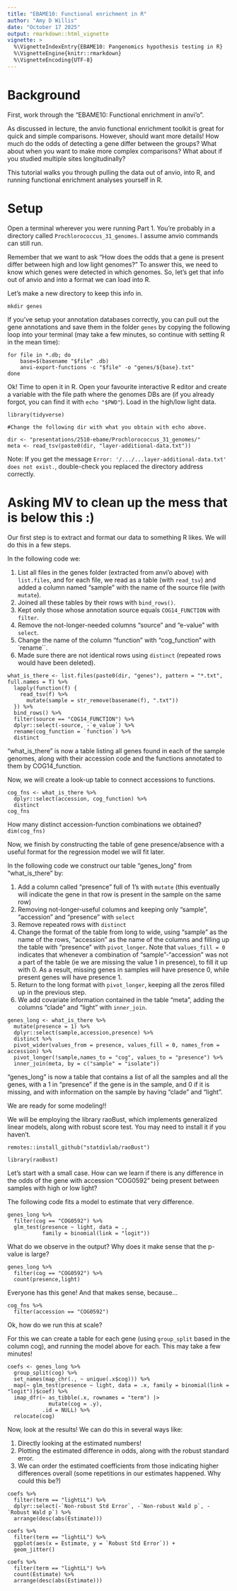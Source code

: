 ```yaml
---
title: "EBAME10: Functional enrichment in R"
author: "Amy D Willis"
date: "October 17 2025"
output: rmarkdown::html_vignette
vignette: >
  %\VignetteIndexEntry{EBAME10: Pangenomics hypothesis testing in R}
  %\VignetteEngine{knitr::rmarkdown}
  %\VignetteEncoding{UTF-8}
---
```



# Background

First, work through the "EBAME10: Functional enrichment in anvi'o". 

As discussed in lecture, the anvio functional enrichment toolkit is great for quick and simple comparisons. However, should want more details! How much do the odds of detecting a gene differ between the groups? What about when you want to make more complex comparisons? What about if you studied multiple sites longitudinally?

This tutorial walks you through pulling the data out of anvio, into R, and running functional enrichment analyses yourself in R. 

# Setup

Open a terminal wherever you were running Part 1. You're probably in a directory called `Prochlorococcus_31_genomes`. I assume anvio commands can still run. 

Remember that we want to ask "How does the odds that a gene is present differ between high and low light genomes?" To answer this, we need to know which genes were detected in which genomes. So, let's get that info out of anvio and into a format we can load into R.  

Let's make a new directory to keep this info in.  

```
mkdir genes 
```

If you've setup your annotation databases correctly, you can pull out the gene annotations and save them in the folder `genes` by copying the following loop into your terminal (may take a few minutes, so continue with setting R in the mean time):

```
for file in *.db; do
    base=$(basename "$file" .db)
    anvi-export-functions -c "$file" -o "genes/${base}.txt"
done
```


Ok! Time to open it in R. Open your favourite interactive R editor and create a variable with the file path where the genomes DBs are (if you already forgot, you can find it with `echo "$PWD"`). Load in the high/low light data.  


```
library(tidyverse)

#Change the following dir with what you obtain with echo above.

dir <- "presentations/2510-ebame/Prochlorococcus_31_genomes/"
meta <- read_tsv(paste0(dir, "layer-additional-data.txt"))
```

Note: If you get the message `Error: '/.../...layer-additional-data.txt' does not exist.`, double-check you replaced the directory address correctly.

# Asking MV to clean up the mess that is below this :)

Our first step is to extract and format our data to something R likes. We will do this in a few steps.

In the following code we:

1. List all files in the genes folder (extracted from anvi'o above) with `list.files`, and for each file, we read as a table (with `read_tsv`) and added a column named "sample" with the name of the source file (with `mutate`).
2. Joined all these tables by their rows with `bind_rows()`.
3. Kept only those whose annotation source equals `COG14_FUNCTION` with `filter`.
4. Remove the not-longer-needed columns "source" and "e-value" with `select`.
5. Change the name of the column "function" with "cog_function" with `rename``.
6. Made sure there are not identical rows using `distinct` (repeated rows would have been deleted).

```
what_is_there <- list.files(paste0(dir, "genes"), pattern = "*.txt", full.names = T) %>%
  lapply(function(f) {
    read_tsv(f) %>%
      mutate(sample = str_remove(basename(f), ".txt"))
  }) %>%
  bind_rows() %>%
  filter(source == "COG14_FUNCTION") %>% 
  dplyr::select(-source, -`e_value`) %>% 
  rename(cog_function = `function`) %>% 
  distinct
```

"what_is_there" is now a table listing all genes found in each of the sample genomes, along with their accession code and the functions annotated to them by COG14_function. 

Now, we will create a look-up table to connect accessions to functions.

```
cog_fns <- what_is_there %>% 
  dplyr::select(accession, cog_function) %>% 
  distinct
cog_fns
```

How many distinct accession-function combinations we obtained? `dim(cog_fns)`

Now, we finish by constructing the table of gene presence/absence with a useful format for the regression model we will fit later. 

In the following code we construct our table "genes_long" from "what_is_there" by:

1. Add a column called "presence" full of 1's with `mutate` (this eventually will indicate the gene in that row is present in the sample on the same row)
2. Removing not-longer-useful columns and keeping only "sample", "accession" and "presence" with `select`
3. Remove repeated rows with `distinct`
4. Change the format of the table from long to wide, using "sample" as the name of the rows, "accession" as the name of the columns and filling up the table with "presence" with `pivot_longer`. Note that `values_fill = 0` indicates that whenever a combination of "sample"-"accession" was not a part of the table (ie we are missing the value 1 in presence), to fill it up with 0. As a result, missing genes in samples will have presence 0, while present genes will have presence 1. 
5. Return to the long format with `pivot_longer`, keeping all the zeros filled up in the previous step. 
6. We add covariate information contained in the table "meta", adding the columns "clade" and "light" with `inner_join`.


```
genes_long <- what_is_there %>%
  mutate(presence = 1) %>%
  dplyr::select(sample,accession,presence) %>%
  distinct %>% 
  pivot_wider(values_from = presence, values_fill = 0, names_from = accession) %>%
  pivot_longer(!sample,names_to = "cog", values_to = "presence") %>% 
  inner_join(meta, by = c("sample" = "isolate")) 
```

"genes_long" is now a table that contains a list of all the samples and all the genes, with a 1 in "presence" if the gene is in the sample, and 0 if it is missing, and with information on the sample by having "clade" and "light". 

We are ready for some modeling!! 

We will be employing the library raoBust, which implements generalized linear models, along with robust score test. You may need to install it if you haven't. 

```
remotes::install_github("statdivlab/raoBust")

library(raoBust)
```

Let's start with a small case. How can we learn if there is any difference in the odds of the gene with accession "COG0592" being present between samples with high or low light? 

The following code fits a model to estimate that very difference.

```
genes_long %>%
  filter(cog == "COG0592") %>%
  glm_test(presence ~ light, data = .,
           family = binomial(link = "logit"))
```

What do we observe in the output? Why does it make sense that the p-value is large?

```
genes_long %>%
  filter(cog == "COG0592") %>% 
  count(presence,light) 
```

Everyone has this gene! And that makes sense, because...

```
cog_fns %>%
  filter(accession == "COG0592") 
```

Ok, how do we run this at scale? 

For this we can create a table for each gene (using `group_split` based in the column cog),
and running the model above for each. This may take a few minutes! 

```
coefs <- genes_long %>%
  group_split(cog) %>%
  set_names(map_chr(., ~ unique(.x$cog))) %>%
  map(~ glm_test(presence ~ light, data = .x, family = binomial(link = "logit"))$coef) %>%
  imap_dfr(~ as_tibble(.x, rownames = "term") |>
             mutate(cog = .y),
           .id = NULL) %>%
  relocate(cog)
```

Now, look at the results! We can do this in several ways like: 

1. Directly looking at the estimated numbers! 
2. Plotting the estimated difference in odds, along with the robust standard error.
3. We can order the estimated coefficients from those indicating higher differences overall (some repetitions in our estimates happened. Why could this be?)

```
coefs %>%
  filter(term == "lightLL") %>%
  dplyr::select(-`Non-robust Std Error`, -`Non-robust Wald p`, -`Robust Wald p`) %>%
  arrange(desc(abs(Estimate)))
  
coefs %>%
  filter(term == "lightLL") %>%
  ggplot(aes(x = Estimate, y = `Robust Std Error`)) +
  geom_jitter()

coefs %>%
  filter(term == "lightLL") %>%
  count(Estimate) %>%
  arrange(desc(abs(Estimate)))
```

